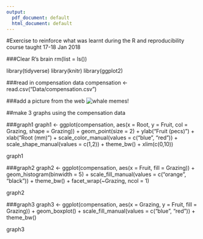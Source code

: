```yaml
---
output:
  pdf_document: default
  html_document: default
---
```

#Exercise to reinforce what was learnt during the R and reproducibility course taught 17-18 Jan 2018

###Clear R's brain
rm(list = ls())

library(tidyverse)
library(knitr)
library(ggplot2)

###read in compensation data
compensation <- read.csv("Data/compensation.csv")


###add a picture from the web
![whale memes!](http://i0.kym-cdn.com/photos/images/original/000/527/933/56e.png)

##make 3 graphs using the compensation data

###graph1
graph1 <- ggplot(compensation, aes(x = Root, y = Fruit, 
                         col = Grazing, shape = Grazing)) +
  geom_point(size = 2) +
  ylab("Fruit (pecs)") +
  xlab("Root (mm)") +
  scale_color_manual(values = c("blue", "red")) +
  scale_shape_manual(values = c(1,2)) +
  theme_bw() +
  xlim(c(0,10))
  
graph1  
  
###graph2
graph2 <- ggplot(compensation, aes(x = Fruit, fill = Grazing)) +
  geom_histogram(binwidth = 5) +
  scale_fill_manual(values = c("orange", "black")) +
  theme_bw() +
  facet_wrap(~Grazing, ncol = 1)
  
graph2  
  
###graph3
graph3 <- ggplot(compensation, aes(x = Grazing, y = Fruit, fill = Grazing)) +
  geom_boxplot() +
  scale_fill_manual(values = c("blue", "red")) +  
  theme_bw()
  
graph3
